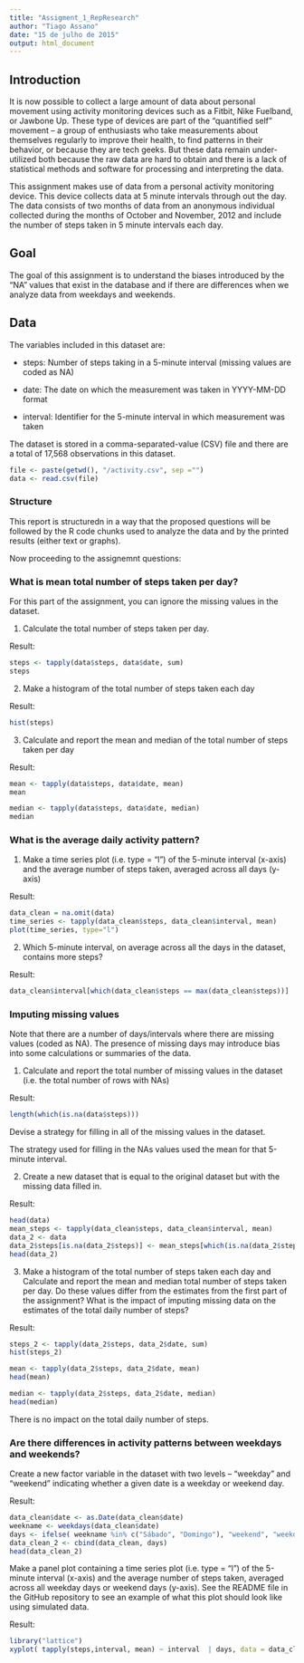 ```yaml
---
title: "Assigment_1_RepResearch"
author: "Tiago Assano"
date: "15 de julho de 2015"
output: html_document
---
```

## Introduction

It is now possible to collect a large amount of data about personal movement using activity monitoring devices such as a Fitbit, Nike Fuelband, or Jawbone Up. These type of devices are part of the “quantified self” movement – a group of enthusiasts who take measurements about themselves regularly to improve their health, to find patterns in their behavior, or because they are tech geeks. But these data remain under-utilized both because the raw data are hard to obtain and there is a lack of statistical methods and software for processing and interpreting the data.

This assignment makes use of data from a personal activity monitoring device. This device collects data at 5 minute intervals through out the day. The data consists of two months of data from an anonymous individual collected during the months of October and November, 2012 and include the number of steps taken in 5 minute intervals each day.

## Goal

The goal of this assignment is to understand the biases introduced by the "NA" values that exist in the database and if there are differences when we analyze data from weekdays and weekends.

## Data

The variables included in this dataset are:

- steps: Number of steps taking in a 5-minute interval (missing values are coded as NA)

- date: The date on which the measurement was taken in YYYY-MM-DD format

- interval: Identifier for the 5-minute interval in which measurement was taken

The dataset is stored in a comma-separated-value (CSV) file and there are a total of 17,568 observations in this dataset.


```r
file <- paste(getwd(), "/activity.csv", sep ="")
data <- read.csv(file)
```

### Structure

This report is structuredn in a way that the proposed questions will be followed by the R code chunks used to analyze the data and by the printed results (either text or graphs).


Now proceeding to the assignemnt questions:

### What is mean total number of steps taken per day?

For this part of the assignment, you can ignore the missing values in the dataset.

1. Calculate the total number of steps taken per day.

Result:


```r

steps <- tapply(data$steps, data$date, sum)
steps
```

2.  Make a histogram of the total number of steps taken each day

  Result:
  
  
```r
hist(steps)
````


3. Calculate and report the mean and median of the total number of steps taken per day

  Result:
  
  
```r
mean <- tapply(data$steps, data$date, mean)
mean

median <- tapply(data$steps, data$date, median)
median
```


### What is the average daily activity pattern?

1. Make a time series plot (i.e. type = "l") of the 5-minute interval (x-axis) and the average number of steps taken, averaged across all days (y-axis)

  Result: 
  
  
```r
data_clean = na.omit(data)
time_series <- tapply(data_clean$steps, data_clean$interval, mean)
plot(time_series, type="l")
```

2. Which 5-minute interval, on average across all the days in the dataset, contains more steps?

  Result:
  
  
```r
data_clean$interval[which(data_clean$steps == max(data_clean$steps))]
```

### Imputing missing values

Note that there are a number of days/intervals where there are missing values (coded as NA). The presence of missing days may introduce bias into some calculations or summaries of the data.

1. Calculate and report the total number of missing values in the dataset (i.e. the total number of rows with NAs)

  Result:
  
  
```r
length(which(is.na(data$steps)))
```

Devise a strategy for filling in all of the missing values in the dataset. 


The strategy used for filling in the NAs values used the mean for that 5-minute interval.



2. Create a new dataset that is equal to the original dataset but with the missing data filled in.


  Result: 
  
  
```r
head(data)
mean_steps <- tapply(data_clean$steps, data_clean$interval, mean)
data_2 <- data
data_2$steps[is.na(data_2$steps)] <- mean_steps[which(is.na(data_2$steps))] 
head(data_2)
````

3. Make a histogram of the total number of steps taken each day and Calculate and report the mean and median total number of steps taken per day. Do these values differ from the estimates from the first part of the assignment? What is the impact of imputing missing data on the estimates of the total daily number of steps?

  Result: 
  
  
```r
steps_2 <- tapply(data_2$steps, data_2$date, sum)
hist(steps_2)
```

```r
mean <- tapply(data_2$steps, data_2$date, mean)
head(mean)

median <- tapply(data_2$steps, data_2$date, median)
head(median)
```


There is no impact on the total daily number of steps.

### Are there differences in activity patterns between weekdays and weekends?

Create a new factor variable in the dataset with two levels – “weekday” and “weekend” indicating whether a given date is a weekday or weekend day.

  Result:
  
  
```r
data_clean$date <- as.Date(data_clean$date)
weekname <- weekdays(data_clean$date)
days <- ifelse( weekname %in% c("Sábado", "Domingo"), "weekend", "weekday")
data_clean_2 <- cbind(data_clean, days)
head(data_clean_2)
````

Make a panel plot containing a time series plot (i.e. type = "l") of the 5-minute interval (x-axis) and the average number of steps taken, averaged across all weekday days or weekend days (y-axis). See the README file in the GitHub repository to see an example of what this plot should look like using simulated data.

  Result: 
```r
library("lattice")
xyplot( tapply(steps,interval, mean) ~ interval  | days, data = data_clean_2)
````
